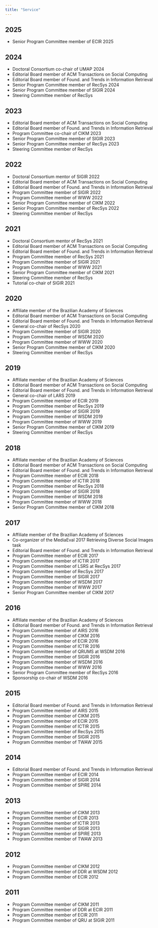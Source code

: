 ```yaml
---
title: "Service"
---
```


## 2025

- Senior Program Committee member of ECIR 2025

## 2024

- Doctoral Consortium co-chair of UMAP 2024
- Editorial Board member of ACM Transactions on Social Computing
- Editorial Board member of Found. and Trends in Information Retrieval
- Senior Program Committee member of RecSys 2024
- Senior Program Committee member of SIGIR 2024
- Steering Committee member of RecSys

## 2023

- Editorial Board member of ACM Transactions on Social Computing
- Editorial Board member of Found. and Trends in Information Retrieval
- Program Committee co-chair of CIKM 2023
- Senior Program Committee member of SIGIR 2023
- Senior Program Committee member of RecSys 2023
- Steering Committee member of RecSys

## 2022

- Doctoral Consortium mentor of SIGIR 2022
- Editorial Board member of ACM Transactions on Social Computing
- Editorial Board member of Found. and Trends in Information Retrieval
- Program Committee member of SIGIR 2022
- Program Committee member of WWW 2022
- Senior Program Committee member of CIKM 2022
- Senior Program Committee member of RecSys 2022
- Steering Committee member of RecSys

## 2021

- Doctoral Consortium mentor of RecSys 2021
- Editorial Board member of ACM Transactions on Social Computing
- Editorial Board member of Found. and Trends in Information Retrieval
- Program Committee member of RecSys 2021
- Program Committee member of SIGIR 2021
- Program Committee member of WWW 2021
- Senior Program Committee member of CIKM 2021
- Steering Committee member of RecSys
- Tutorial co-chair of SIGIR 2021

## 2020

- Affiliate member of the Brazilian Academy of Sciences
- Editorial Board member of ACM Transactions on Social Computing
- Editorial Board member of Found. and Trends in Information Retrieval
- General co-chair of RecSys 2020
- Program Committee member of SIGIR 2020
- Program Committee member of WSDM 2020
- Program Committee member of WWW 2020
- Senior Program Committee member of CIKM 2020
- Steering Committee member of RecSys

## 2019

- Affiliate member of the Brazilian Academy of Sciences
- Editorial Board member of ACM Transactions on Social Computing
- Editorial Board member of Found. and Trends in Information Retrieval
- General co-chair of LARS 2019
- Program Committee member of ECIR 2019
- Program Committee member of RecSys 2019
- Program Committee member of SIGIR 2019
- Program Committee member of WSDM 2019
- Program Committee member of WWW 2019
- Senior Program Committee member of CIKM 2019
- Steering Committee member of RecSys

## 2018

- Affiliate member of the Brazilian Academy of Sciences
- Editorial Board member of ACM Transactions on Social Computing
- Editorial Board member of Found. and Trends in Information Retrieval
- Program Committee member of ECIR 2018
- Program Committee member of ICTIR 2018
- Program Committee member of RecSys 2018
- Program Committee member of SIGIR 2018
- Program Committee member of WSDM 2018
- Program Committee member of WWW 2018
- Senior Program Committee member of CIKM 2018

## 2017

- Affiliate member of the Brazilian Academy of Sciences
- Co-organizer of the MediaEval 2017 Retrieving Diverse Social Images task
- Editorial Board member of Found. and Trends in Information Retrieval
- Program Committee member of ECIR 2017
- Program Committee member of ICTIR 2017
- Program Committee member of LSRS at RecSys 2017
- Program Committee member of RecSys 2017
- Program Committee member of SIGIR 2017
- Program Committee member of WSDM 2017
- Program Committee member of WWW 2017
- Senior Program Committee member of CIKM 2017

## 2016

- Affiliate member of the Brazilian Academy of Sciences
- Editorial Board member of Found. and Trends in Information Retrieval
- Program Committee member of AIRS 2016
- Program Committee member of CIKM 2016
- Program Committee member of ECIR 2016
- Program Committee member of ICTIR 2016
- Program Committee member of QRUMS at WSDM 2016
- Program Committee member of SIGIR 2016
- Program Committee member of WSDM 2016
- Program Committee member of WWW 2016
- Senior Program Committee member of RecSys 2016
- Sponsorship co-chair of WSDM 2016

## 2015

- Editorial Board member of Found. and Trends in Information Retrieval
- Program Committee member of AIRS 2015
- Program Committee member of CIKM 2015
- Program Committee member of ECIR 2015
- Program Committee member of ICTIR 2015
- Program Committee member of RecSys 2015
- Program Committee member of SIGIR 2015
- Program Committee member of TWAW 2015

## 2014

- Editorial Board member of Found. and Trends in Information Retrieval
- Program Committee member of ECIR 2014
- Program Committee member of SIGIR 2014
- Program Committee member of SPIRE 2014

## 2013

- Program Committee member of CIKM 2013
- Program Committee member of ECIR 2013
- Program Committee member of ICTIR 2013
- Program Committee member of SIGIR 2013
- Program Committee member of SPIRE 2013
- Program Committee member of TWAW 2013

## 2012

- Program Committee member of CIKM 2012
- Program Committee member of DDR at WSDM 2012
- Program Committee member of ECIR 2012

## 2011

- Program Committee member of CIKM 2011
- Program Committee member of DDR at ECIR 2011
- Program Committee member of ECIR 2011
- Program Committee member of QRU at SIGIR 2011
